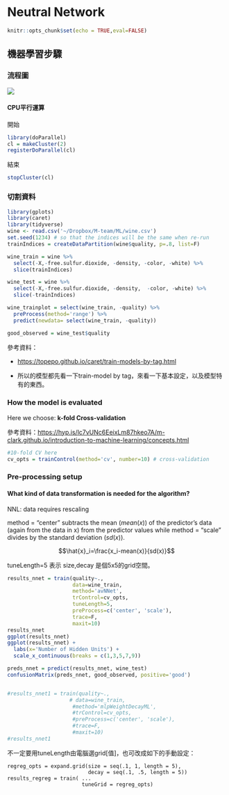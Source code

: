 # Neutral Network

```r
knitr::opts_chunk$set(echo = TRUE,eval=FALSE)
```

## 機器學習步驟{-}

### 流程圖{-}

<img src="http://topepo.github.io/caret/premade/TrainAlgo.png">

#### CPU平行運算{-}

開始
```r
library(doParallel)
cl = makeCluster(2)
registerDoParallel(cl)
```

結束
```r
stopCluster(cl)
```

### 切割資料{-}

```r
library(gplots)
library(caret)
library(tidyverse)
wine <- read.csv('~/Dropbox/M-team/ML/wine.csv')
set.seed(1234) # so that the indices will be the same when re-run
trainIndices = createDataPartition(wine$quality, p=.8, list=F)

wine_train = wine %>% 
  select(-X,-free.sulfur.dioxide, -density, -color, -white) %>% 
  slice(trainIndices)

wine_test = wine %>% 
  select(-X,-free.sulfur.dioxide, -density,  -color, -white) %>% 
  slice(-trainIndices)

wine_trainplot = select(wine_train, -quality) %>% 
  preProcess(method='range') %>% 
  predict(newdata= select(wine_train, -quality))

good_observed = wine_test$quality

```

參考資料：

  - <https://topepo.github.io/caret/train-models-by-tag.html>
  
  - 所以的模型都先看一下train-model by tag，來看一下基本設定，以及模型特有的東西。


### How the model is evaluated{-}
Here we choose: **k-fold Cross-validation**

參考資料：<https://hyp.is/lc7vUNc6EeixLm87hkeo7A/m-clark.github.io/introduction-to-machine-learning/concepts.html>


```r
#10-fold CV here
cv_opts = trainControl(method='cv', number=10) # cross-validation 
```

### Pre-processing setup{-}

#### What kind of data transformation is needed for the algorithm?{-}

NNL: data requires rescaling 

method = "center" subtracts the mean ($mean(x)$) of the predictor's data (again from the data in x) from the predictor values while method = "scale" divides by the standard deviation ($sd(x)$).

$$\hat{x}_i=\frac{x_i-mean(x)}{sd(x)}$$


tuneLength=5 表示 size,decay 是個5x5的grid空間。

```r
results_nnet = train(quality~., 
                     data=wine_train, 
                     method='avNNet',
                     trControl=cv_opts,
                     tuneLength=5,
                     preProcess=c('center', 'scale'),
                     trace=F, 
                     maxit=10)
results_nnet
ggplot(results_nnet)
ggplot(results_nnet) +
  labs(x='Number of Hidden Units') +
  scale_x_continuous(breaks = c(1,3,5,7,9))

```

```r
preds_nnet = predict(results_nnet, wine_test)
confusionMatrix(preds_nnet, good_observed, positive='good')


#results_nnet1 = train(quality~., 
                    # data=wine_train, 
                     #method='mlpWeightDecayML',
                     #trControl=cv_opts,
                     #preProcess=c('center', 'scale'),
                     #trace=F, 
                     #maxit=10)
#results_nnet1

```

<div class="alert alert-info">
不一定要用tuneLength由電腦選grid[值]，也可改成如下的手動設定：
```
regreg_opts = expand.grid(size = seq(.1, 1, length = 5),
                          decay = seq(.1, .5, length = 5)) 
results_regreg = train( ...
                        tuneGrid = regreg_opts)
```
</div>


